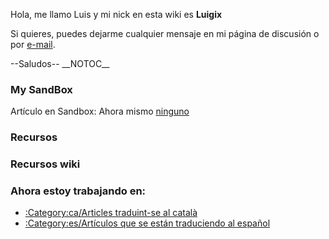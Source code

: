 Hola, me llamo Luis y mi nick en esta wiki es '''Luigix'''

Si quieres, puedes dejarme cualquier mensaje en mi página de discusión o por [[Special:Emailuser/Luigix|e-mail]].

--Saludos--
__NOTOC__
===My SandBox===
Artículo en Sandbox: Ahora mismo [[en/Luigix/Sandbox|ninguno]]

===Recursos===

===Recursos wiki===

===Ahora estoy trabajando en:===
*[[:Category:ca/Articles traduint-se al català]]
*[[:Category:es/Artículos que se están traduciendo al español]]